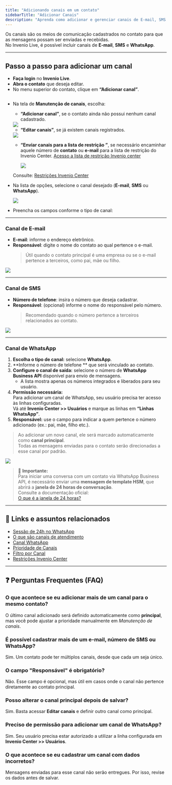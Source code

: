 ```yaml
---
title: "Adicionando canais em um contato"
sidebarTitle: "Adicionar Canais"
description: "Aprenda como adicionar e gerenciar canais de E-mail, SMS e WhatsApp em um contato no Invenio Live."
---
```



Os canais são os meios de comunicação cadastrados no contato para que as mensagens possam ser enviadas e recebidas.  
No Invenio Live, é possível incluir canais de **E-mail**, **SMS** e **WhatsApp**.

---

## Passo a passo para adicionar um canal

-  **Faça login** no **Invenio Live**.  
-  **Abra o contato** que deseja editar.  
-  No menu superior do contato, clique em **“Adicionar canal”**.

<img src="" />


-  Na tela de **Manutenção de canais**, escolha:
   - **“Adicionar canal”**, se o contato ainda não possui nenhum canal cadastrado.

   <img src="https://robbublob.blob.core.windows.net/docs/invenio-live/Adicionar Canal Invenio Live/CanaisAdicionarCanal.png" />  

   - **“Editar canais”**, se já existem canais registrados.

   <img src="https://robbublob.blob.core.windows.net/docs/invenio-live/Adicionar Canal Invenio Live/CanaisEditarCanal.png" />  

   - **“Enviar canais para a lista de restrição ”**, se necessário encaminhar aquele número de **contato** ou **e-mail** para a lista de restrição do Invenio Center.
   [Acesso a lista de restrição Invenio center](https://inveniocenter.robbu.global/painel/restricoes) 

        <img src="https://robbublob.blob.core.windows.net/docs/invenio-live/Adicionar Canal Invenio Live/CanaisRestricao.png" />  

   Consulte: [Restrições Invenio Center](https://docs.robbu.global/docs/center/restricoes)

-  Na lista de opções, selecione o canal desejado (**E-mail**, **SMS** ou **WhatsApp**).  

    <img src="https://robbublob.blob.core.windows.net/docs/invenio-live/Adicionar Canal Invenio Live/opcoesCanais.png" />

-  Preencha os campos conforme o tipo de canal:  

---

###  Canal de E-mail
- **E-mail**: informe o endereço eletrônico.  
- **Responsável**: digite o nome do contato ao qual pertence o e-mail.  
  > Útil quando o contato principal é uma empresa ou se o e-mail pertence a terceiros, como pai, mãe ou filho.  

<img src="https://robbublob.blob.core.windows.net/docs/invenio-live/Adicionar Canal Invenio Live/CanaismodeloEmail.png" />

---

###  Canal de SMS
- **Número de telefone**: insira o número que deseja cadastrar.  
- **Responsável**: (opcional) informe o nome do responsável pelo número.  
  > Recomendado quando o número pertence a terceiros relacionados ao contato.  

<img src="https://robbublob.blob.core.windows.net/docs/invenio-live/Adicionar Canal Invenio Live/modeloCanaisSMS.png" />

---

###  Canal de WhatsApp
1. **Escolha o tipo de canal:** selecione **WhatsApp**.  
2. **Informe o número de telefone ** que será vinculado ao contato.  
3. **Configure o canal de saída:** selecione o número de **WhatsApp Business API** disponível para envio de mensagens.  
   - A lista mostra apenas os números integrados e liberados para seu usuário.  
4. **Permissão necessária:**  
   Para adicionar um canal de WhatsApp, seu usuário precisa ter acesso às linhas configuradas.  
   Vá até **Invenio Center >> Usuários** e marque as linhas em **“Linhas WhatsApp”**.  
5. **Responsável:** use o campo para indicar a quem pertence o número adicionado (ex.: pai, mãe, filho etc.).  

>  Ao adicionar um novo canal, ele será marcado automaticamente como **canal principal**.  
> Todas as mensagens enviadas para o contato serão direcionadas a esse canal por padrão.  

<img src="https://robbublob.blob.core.windows.net/docs/invenio-live/Adicionar Canal Invenio Live/modeloCanaisWhatsapp.png" />

> 🔔 **Importante:**  
> Para iniciar uma conversa com um contato via WhatsApp Business API, é necessário enviar uma **mensagem de template HSM**, que abrirá a **janela de 24 horas de conversação**.  
> Consulte a documentação oficial:  
> [O que é a janela de 24 horas?](https://www.whatsapp.com/business/platform)  

---

## 📎 Links e assuntos relacionados

- [Sessão de 24h no WhatsApp](https://docs.robbu.global/docs/live/sessao-de-24horas-no-whatsapp)  
- [O que são canais de atendimento](https://docs.robbu.global/docs/center/canais-atendimento)  
- [Canal WhatsApp](https://docs.robbu.global/docs/center/canal-whatsapp)  
- [Prioridade de Canais](https://docs.robbu.global/docs/center/prioridade-de-canais)  
- [Filtro por Canal](https://docs.robbu.global/docs/live/filtro-por-canal)  
- [Restrições Invenio Center](https://docs.robbu.global/docs/center/restricoes)
---

## ❓ Perguntas Frequentes (FAQ)

<AccordionGroup>

### O que acontece se eu adicionar mais de um canal para o mesmo contato?
O último canal adicionado será definido automaticamente como **principal**, mas você pode ajustar a prioridade manualmente em *Manutenção de canais*.

### É possível cadastrar mais de um e-mail, número de SMS ou WhatsApp?
Sim. Um contato pode ter múltiplos canais, desde que cada um seja único.

### O campo "Responsável" é obrigatório?
Não. Esse campo é opcional, mas útil em casos onde o canal não pertence diretamente ao contato principal.

### Posso alterar o canal principal depois de salvar?
Sim. Basta acessar **Editar canais** e definir outro canal como principal.

### Preciso de permissão para adicionar um canal de WhatsApp?
Sim. Seu usuário precisa estar autorizado a utilizar a linha configurada em **Invenio Center >> Usuários**.

### O que acontece se eu cadastrar um canal com dados incorretos?
Mensagens enviadas para esse canal não serão entregues. Por isso, revise os dados antes de salvar.

</AccordionGroup>
